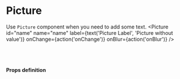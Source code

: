 
<Meta title="uikit/Picture" component={Picture} />

# Picture

Use `Picture` component when you need to add some text.
<Preview>
  <Story name="Picture">
    <Picture
      id="name"
      name="name"
      label={text('Picture Label', 'Picture without value')}
      onChange={action('onChange')}
      onBlur={action('onBlur')}
    />
  </Story>
</Preview>

<Preview>
  <Story name="Picture with value">
    <Picture
      id="name1"
      name="name1"
      value="1"
      required
      url="https://source.unsplash.com/random/200x200"
      label={text('Picture Label1', 'Picture with value')}
      onChange={action('onChange')}
      onBlur={action('onBlur')}
    />
  </Story>
</Preview>

<Preview>
  <Story name="Picture with filename">
    <Picture
      id="name1"
      name="name1"
      fileName="image.jpg"
      required
      value="https://source.unsplash.com/random/200x200"
      label={text('Picture Label1', 'Picture with value')}
      onChange={action('onChange')}
      onBlur={action('onBlur')}
    />
  </Story>
</Preview>

<br /><br />

#### Props definition

<Props of={Picture} />
